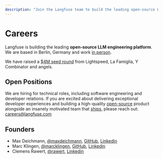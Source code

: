 ```yaml
---
description: "Join the Langfuse team to build the leading open-source LLM engineering platform"
---
```


# Careers

Langfuse is building the leading **open-source LLM engineering platform**. We are based in Berlin, Germany and work [in person](https://www.linkedin.com/posts/rawert_why-we-decided-to-build-langfuse-in-person-activity-7150905769528385536-yuqi).

We have raised a [$4M seed round](/blog/announcing-our-seed-round) from Lightspeed, La Famiglia, Y Combinator and angels.

## Open Positions

We are hiring for technical roles, including software engineering and developer relations. If you are excited about delivering exceptional developer experiences and building a high-quality [open-source](/docs/open-source) product alongside an insanely motivated team that [ships](/changelog), please reach out: careers@langfuse.com

## Founders

- Max Deichmann, [@maxdeichmann](https://x.com/maxdeichmann), [GitHub](https://github.com/maxdeichmann), [Linkedin](https://www.linkedin.com/in/maxdeichmann/)
- Marc Klingen, [@marcklingen](https://x.com/marcklingen), [GitHub](https://github.com/marcklingen), [Linkedin](https://www.linkedin.com/in/marcklingen/)
- Clemens Rawert, [@rawert](https://x.com/rawert), [Linkedin](https://www.linkedin.com/in/rawert/)
